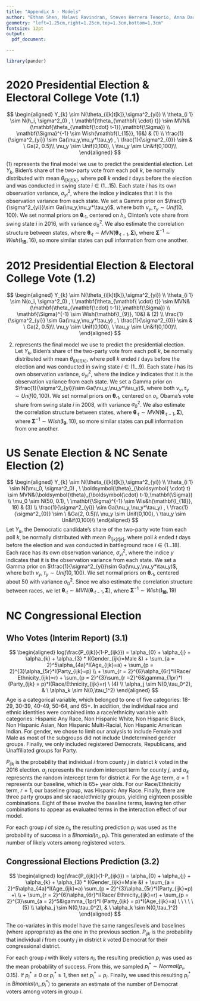 ```yaml
---
title: "Appendix A - Models"
author: "Ethan Shen, Malavi Ravindran, Steven Herrera Tenorio, Anna Darwish"
geometry: "left=1.25cm,right=1.25cm,top=1.3cm,bottom=1.3cm"
fontsize: 12pt
output: 
  pdf_document:

---
```


```r
library(pander)
```

# 2020 Presidential Election & Electoral College Vote (1.1)

$$
\begin{aligned}
Y_{k} \sim  N(\theta_{i[k]t[k]},\sigma^2_{yi}) \\ 
\theta_{i 1} \sim N(h_i, \sigma^2_0) , \ \mathbf{\theta_{\mathbf{ \cdot} t}} \sim MVN&(\mathbf{\theta_{\mathbf{\cdot} t-1}},\mathbf{\Sigma}) \\ 
\mathbf{\Sigma}^{-1} \sim Wish(\mathbf{I_{15}}, 16&) &  (1) \\
\frac{1}{\sigma^2_{yi}} \sim Ga(\nu_y,\nu_y*\tau_y) , \ \frac{1}{\sigma^2_{0}} \sim & \ Ga(2, 0.5)\\
\nu_y \sim Unif(0,100), \ \tau_y \sim Un&if(0,100)\\
\end{aligned}
$$


\noindent
(1) represents the final model we use to predict the presidential election. Let $Y_k$, Biden's share of the two-party vote from each poll $k$, be normally distributed with mean $\theta_{i[k]t[k]}$, where poll $k$ ended $t$ days before the election and was conducted in swing state $i \in (1 \dots 15)$. Each state $i$ has its own observation variance, $\sigma^2_{yi}$, where the indice $y$ indicates that it is the observation variance from each state. We set a Gamma prior on $\frac{1}{\sigma^2_{yi}}\sim Ga(\nu_y,\nu_y*\tau_y)$, where both $\nu_y, \tau_y \sim Unif(0,100)$. We set normal priors on $\boldsymbol{\theta}_{\boldsymbol{ \cdot}  1}$, centered on $h_i$, Clinton’s vote share from swing state $i$ in 2016, with variance $\sigma^2_0$. We also estimate the correlation structure between states, where $\boldsymbol{\theta}_{\boldsymbol{ \cdot} t} \sim MVN(\boldsymbol{\theta}_{\boldsymbol{\cdot} t-1},\mathbf{\Sigma})$, where $\mathbf{\Sigma}^{-1} \sim Wish(\mathbf{I_{15}}, 16)$, so more similar states can pull information from one another.

# 2012 Presidential Election & Electoral College Vote (1.2)

$$
\begin{aligned}
Y_{k} \sim  N(\theta_{i[k]t[k]},\sigma^2_{yi}) \\ 
\theta_{i 1} \sim N(o_i, \sigma^2_0) , \ \mathbf{\theta_{\mathbf{ \cdot} t}} \sim MVN&(\mathbf{\theta_{\mathbf{\cdot} t-1}},\mathbf{\Sigma}) \\ 
\mathbf{\Sigma}^{-1} \sim Wish(\mathbf{I_{9}}, 10&) &  (2) \\
\frac{1}{\sigma^2_{yi}} \sim Ga(\nu_y,\nu_y*\tau_y) , \ \frac{1}{\sigma^2_{0}} \sim & \ Ga(2, 0.5)\\
\nu_y \sim Unif(0,100), \ \tau_y \sim Un&if(0,100)\\
\end{aligned}
$$

(2) represents the final model we use to predict the presidential election. Let $Y_k$, Biden's share of the two-party vote from each poll $k$, be normally distributed with mean $\theta_{i[k]t[k]}$, where poll $k$ ended $t$ days before the election and was conducted in swing state $i \in (1 \dots 9)$. Each state $i$ has its own observation variance, $\sigma^2_{yi}$, where the indice $y$ indicates that it is the observation variance from each state. We set a Gamma prior on $\frac{1}{\sigma^2_{yi}}\sim Ga(\nu_y,\nu_y*\tau_y)$, where both $\nu_y, \tau_y \sim Unif(0,100)$. We set normal priors on $\boldsymbol{\theta}_{\boldsymbol{ \cdot}  1}$, centered on $o_i$, Obama’s vote share from swing state $i$ in 2008, with variance $\sigma^2_0$. We also estimate the correlation structure between states, where $\boldsymbol{\theta}_{\boldsymbol{ \cdot} t} \sim MVN(\boldsymbol{\theta}_{\boldsymbol{\cdot} t-1},\mathbf{\Sigma})$, where $\mathbf{\Sigma}^{-1} \sim Wish(\mathbf{I_{9}}, 10)$, so more similar states can pull information from one another.

# US Senate Election & NC Senate Election (2)

$$
\begin{aligned}
Y_{k} \sim  N(\theta_{i[k]t[k]},\sigma^2_{yi}) \\ 
\theta_{i 1} \sim N(\mu_0, \sigma^2_0) , \ \boldsymbol{\theta}_{\boldsymbol{ \cdot} t} \sim MVN&(\boldsymbol{\theta}_{\boldsymbol{\cdot} t-1},\mathbf{\Sigma}) \\ 
\mu_0 \sim N(50, 0.1), \ \mathbf{\Sigma}^{-1} \sim Wis&h(\mathbf{I_{18}}, 19) &  (3) \\
\frac{1}{\sigma^2_{yi}} \sim Ga(\nu_y,\nu_y*\tau_y) , \ \frac{1}{\sigma^2_{0}} \sim  \ &Ga(2, 0.5)\\
\nu_y \sim Unif(0,100), \ \tau_y \sim Un&if(0,100)\\
\end{aligned}
$$
Let $Y_k$, the Democratic candidate’s share of the two-party vote from each poll $k$, be normally distributed with mean $\theta_{i[k]t[k]}$, where poll $k$ ended $t$ days before the election and was conducted in battleground race $i \in (1 \dots 18)$. Each race has its own observation variance, $\sigma^2_{yi}$, where the indice $y$ indicates that it is the observation variance from each state. We set a Gamma prior on $\frac{1}{\sigma^2_{yi}}\sim Ga(\nu_y,\nu_y*\tau_y)$, where both $\nu_y, \tau_y \sim Unif(0,100)$. We set normal priors on $\boldsymbol{\theta}_{\boldsymbol{ \cdot}  1}$, centered about 50 with variance $\sigma^2_0$. Since we also estimate the correlation structure between races, we let $\boldsymbol{\theta}_{\boldsymbol{ \cdot} t} \sim MVN(\boldsymbol{\theta}_{\boldsymbol{\cdot} t-1},\mathbf{\Sigma})$, where $\mathbf{\Sigma}^{-1} \sim Wish(\mathbf{I_{18}}, 19)$

# NC Congressional Election

## Who Votes (Interim Report) (3.1)

$$ 
\begin{aligned}
log(\frac{P_{ijk}}{1-P_{ijk}}) = \alpha_{0} + \alpha_{j} + \alpha_{k} + \alpha_{3} * I(Gender_{ijk}=Male &) + \sum_{a = 2}^5\alpha_{4a}*I(Age_{ijk}=a) + \sum_{p = 2}^{3}\alpha_{5r}*I(Party_{ijk}=p) \\
 + \sum_{r = 2}^{6}\alpha_{6r}*I(Race/ Ethnicity_{ijk}=r) + \sum_{p = 2}^{3}\sum_{r =2}^6&\gamma_{1pr}*I (Party_{ijk} = p)*I(Race/Ethnicity_{ijk}=r) \ (4) \\
\alpha_j \sim N(0,\tau_0^2), & \ \alpha_k \sim N(0,\tau_1^2)
\end{aligned}
$$
Age is a categorical variable, which belonged to one of five categories: 18-29, 30-39, 40-49, 50-64, and 65+. In addition, the individual race and ethnic identities were combined into a race/ethnicity variable with categories: Hispanic Any Race, Non Hispanic White, Non Hispanic Black, Non Hispanic Asian, Non Hispanic Multi-Racial, Non Hispanic American Indian. For gender, we chose to limit our analysis to include Female and Male as most of the subgroups did not include Undetermined gender groups. Finally, we only included registered Democrats, Republicans, and Unaffiliated groups for Party.

$P_{ijk}$ is the probability that individual $i$ from county $j$ in district $k$ voted in the 2016 election. $\alpha_j$ represents the random intercept term for county $j$, and $\alpha_k$ represents the random intercept term for district $k$. For the Age term, $a=1$ represents our baseline, which is $65+$ year olds. For our Race/Ethnicitiy term,  $r=1$, our baseline group, was Hispanic Any Race. Finally, there are three party groups and six race/ethnicity groups, yielding eighteen possible combinations. Eight of these involve the baseline terms, leaving ten other combinations to appear as evaluated terms in the interaction effect of our model. 

For each group $i$ of size $n_i$, the resulting prediction $p_i$ was used as the probability of success in a $Binomial(n_i, p_i)$. This generated an estimate of the number of likely voters among registered voters.

## Congressional Elections Prediction (3.2)

$$ 
\begin{aligned}
log(\frac{P_{ijk}}{1-P_{ijk}}) = \alpha_{0} + \alpha_{j} + \alpha_{k} + \alpha_{3} * I(Gender_{ijk}=Male &) + \sum_{a = 2}^5\alpha_{4a}*I(Age_{ijk}=a) \sum_{p = 2}^{3}\alpha_{5r}*I(Party_{ijk}=p) +\ \\
+ \sum_{r =  2}^{6}\alpha_{6r}*I(Race/ Ethnicity_{ijk}=r)   + \sum_{p = 2}^{3}\sum_{a =  2}^5&\gamma_{1pr}*I (Party_{ijk} = p)*I(Age_{ijk}=a) \ \ \ \ \ (5) \\
\alpha_j \sim N(0,\tau_0^2), & \ \alpha_k \sim N(0,\tau_1^2)
\end{aligned}
$$

The co-variates in this model have the same ranges/levels and baselines (where appropriate) as the one in the previous section. $P_{ijk}$ is the probability that individual $i$ from county $j$ in district $k$ voted Democrat for their congressional district.

For each group $i$ with likely voters $n_i$, the resulting prediction $p_i$ was used as the mean probability of success. From this, we sampled $p_i^* \sim Normal(p_i, 0.15)$. If $p_i^* \leq 0$ or $p_i^* \geq 1$, then set $p_i^* = p_i$. Finally, we used this resulting $p_i^*$ in $Binomial(n_i, p_i^*)$ to generate an estimate of the number of Democrat voters among voters in group $i$.

